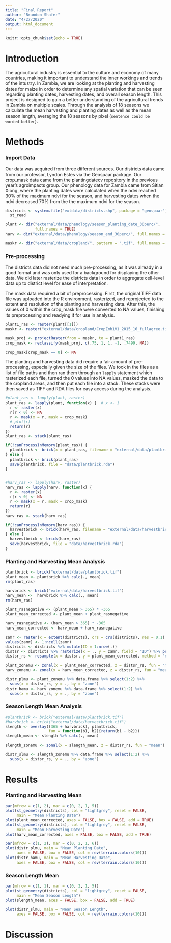 ```yaml
---
title: "Final Report"
author: "Brandon Shafer"
date: "4/27/2020"
output: html_document
---
```


```r
knitr::opts_chunk$set(echo = TRUE)
```


# Introduction
  The agricultural industry is essential to the culture and economy of many countries, making it important to understand the inner workings and trends of the intustry. In Zambia, we are looking at the planting and harvesting dates for maize in order to determine any spatial variation that can be seen regarding planting dates, harvesting dates, and overall season length. This project is designed to gain a better understanding of the agricultural trends in Zambia on multiple scales. Through the analysis of 18 seasons we calculate the mean harvesting and planting dates as well as the mean season length, averaging the 18 seasons by pixel (`sentence could be worded better`). 

# Methods
### Import Data
  Our data was acquired from three different sources. Our districts data came from our professor, Lyndon Estes via the Geospaar package. Our crop_mask data came from the plantingdatecv repository in the previous year's agroimpacts group. Our phenology data for Zambia came from Sitian Xiong, where the planting dates were calculated when the ndvi reached 30% of the maximum ndvi for the season, and harvesting dates when the ndvi decreased 70% from the the maximum ndvi for the season.

```r
districts <- system.file("extdata/districts.shp", package = "geospaar")%>%
  st_read

plant <- dir("external/data/phenology/season_planting_date_30perc/",
             full.names = TRUE)
harv <- dir("external/data/phenology/season_end_30perc/", full.names = TRUE)

maskr <- dir("external/data/cropland/", pattern = ".tif", full.names = TRUE)
```


### Pre-processing
  The districts data did not need much pre-processing, as it was already in a good format and was only used for a background for displaying the other data. We did later rasterize the districts data in order to aggregate cell-level data up to district level for ease of interpretation.

  The mask data required a bit of preprocessing.  First, the original TIFF data file was uploaded into the R environment, rasterized, and reprojected to the extent and resolution of the planting and harvesting data.  After this, the values of 0 within the crop_mask file were converted to NA values, finishing its preprocessing and readying it for use in analysis.
```r
plant1_ras <- raster(plant[[1]])
maskr <- raster("external/data/cropland/CropZmb1V1_2015_16_fullagree.tif")

mask_proj <- projectRaster(from = maskr, to = plant1_ras)
crop_mask <- reclassify(mask_proj, c(.75, 1, 1, -1, .7499, NA))

crop_mask[crop_mask == 0] <- NA
```


  The planting and harvesting data did require a fair amount of pre-processing, especially given the size of the files. We took in the files as a list of file paths and then ran them through an `lapply` statement which rasterized each file, turned the 0 values into NA values, masked the data to the cropland areas, and then put each file into a stack. These stacks were then saved as TIFF and RDA files for easy access during the analysis.
```r
#plant_ras <- lapply(plant, raster)
plant_ras <- lapply(plant, function(x) {  # x <- 1
  r <- raster(x)
  r[r < 0] <- NA
  r <- mask(x = r, mask = crop_mask)
  # plot(r)
  return(r)
})
plant_ras <- stack(plant_ras)

if(!canProcessInMemory(plant_ras)) {
  plantbrick <- brick(x = plant_ras, filename = "external/data/plantbrick.tif")
} else {
  plantbrick <- brick(plant_ras)
  save(plantbrick, file = "data/plantbrick.rda")
}


#harv_ras <- lapply(harv, raster)
harv_ras <- lapply(harv, function(x) {
  r <- raster(x)
  r[r < 0] <- NA
  r <- mask(x = r, mask = crop_mask)
  return(r)
})
harv_ras <- stack(harv_ras)

if(!canProcessInMemory(harv_ras)) {
  harvestbrick <- brick(harv_ras, filename = "external/data/harvestbrick.tif")
} else {
  harvestbrick <- brick(harv_ras)
  save(harvestbrick, file = "data/harvestbrick.rda")
}
```

### Planting and Harvesting Mean Analysis

```r
plantbrick <- brick("external/data/plantbrick.tif")
plant_mean <- plantbrick %>% calc(., mean)
rm(plant_ras)

harvbrick <- brick("external/data/harvestbrick.tif")
harv_mean <-  harvbrick %>% calc(., mean)
rm(harv_ras)

plant_rasnegative <- (plant_mean > 365) * -365
plant_mean_corrected <- plant_mean + plant_rasnegative

harv_rasnegative <- (harv_mean > 365) * -365
harv_mean_corrected <- harv_mean + harv_rasnegative
```

```r
zamr <- raster(x = extent(districts), crs = crs(districts), res = 0.1)
values(zamr) <- 1:ncell(zamr)
districts <- districts %>% mutate(ID = 1:nrow(.))
distsr <- districts %>% rasterize(x = ., y = zamr, field = "ID") %>% print()
distsr_rs <- resample(x = distsr, y = plant_mean_corrected, method = "ngb")

plant_zonemu <- zonal(x = plant_mean_corrected, z = distsr_rs, fun = "mean")
harv_zonemu <- zonal(x = harv_mean_corrected, z = distsr_rs, fun = "mean")

distr_plmu <- plant_zonemu %>% data.frame %>% select(1:2) %>%
  subs(x = distsr_rs, y = ., by = "zone")
distr_hamu <- harv_zonemu %>% data.frame %>% select(1:2) %>%
  subs(x = distsr_rs, y = ., by = "zone")
```

### Season Length Mean Analysis

```r
#plantbrick <- brick("external/data/plantbrick.tif")
#harvbrick <- brick("external/data/harvestbrick.tif")
slength <- overlay((365 + harvbrick), plantbrick,
                   fun = function(b1, b2){return(b1 - b2)})
slength_mean <- slength %>% calc(., mean)

slength_zonemu <- zonal(x = slength_mean, z = distsr_rs, fun = "mean")

distr_slmu <- slength_zonemu %>% data.frame %>% select(1:2) %>%
  subs(x = distsr_rs, y = ., by = "zone")
```

# Results
### Planting and Harvesting Mean
```r
par(mfrow = c(1, 2), mar = c(0, 2, 1, 5))
plot(st_geometry(districts), col = "lightgrey", reset = FALSE,
     main = "Mean Planting Date")
plot(plant_mean_corrected, axes = FALSE, box = FALSE, add = TRUE)
plot(st_geometry(districts), col = "lightgrey", reset = FALSE,
     main = "Mean Harvesting Date")
plot(harv_mean_corrected, axes = FALSE, box = FALSE, add = TRUE)
```

```r
par(mfrow = c(1, 2), mar = c(0, 2, 1, 6))
plot(distr_plmu, main = "Mean Planting Date",
     axes = FALSE, box = FALSE, col = rev(terrain.colors(10)))
plot(distr_hamu, main = "Mean Harvesting Date",
     axes = FALSE, box = FALSE, col = rev(terrain.colors(10)))
```

### Season Length Mean

```r
par(mfrow = c(1, 1), mar = c(0, 2, 1, 5))
plot(st_geometry(districts), col = "lightgrey", reset = FALSE,
     main = "Mean Season Length")
plot(slength_mean, axes = FALSE, box = FALSE, add = TRUE)
```

```r
plot(distr_slmu, main = "Mean Season Length",
     axes = FALSE, box = FALSE, col = rev(terrain.colors(10)))
```


# Discussion




